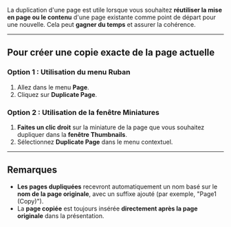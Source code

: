 La duplication d'une page est utile lorsque vous souhaitez **réutiliser la mise en page ou le contenu** d'une page existante comme point de départ pour une nouvelle. Cela peut **gagner du temps** et assurer la cohérence.

***

## **Pour créer une copie exacte de la page actuelle**

### Option 1 : Utilisation du menu Ruban

1. Allez dans le menu **Page**.
2. Cliquez sur **Duplicate Page**.

### Option 2 : Utilisation de la fenêtre Miniatures

1. **Faites un clic droit** sur la miniature de la page que vous souhaitez dupliquer dans la **fenêtre Thumbnails**.
2. Sélectionnez **Duplicate Page** dans le menu contextuel.

***

## **Remarques**

* **Les pages dupliquées** recevront automatiquement un nom basé sur le **nom de la page originale**, avec un suffixe ajouté (par exemple, "Page1 (Copy)").
* La **page copiée** est toujours insérée **directement après la page originale** dans la présentation.

